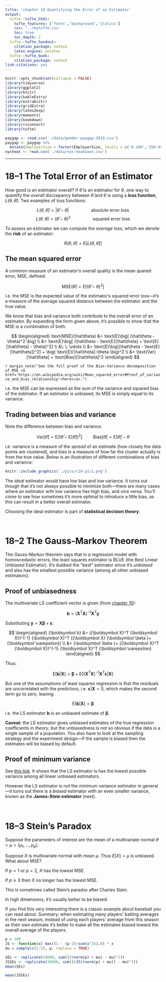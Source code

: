 ```yaml
---
title: 'chapter 18 Quantifying the Error of an Estimator'
output:
  tufte::tufte_html:
    tufte_features: ['fonts','background','italics']
    css: '../mytufte.css'
    toc: true
    toc_depth: 2
  tufte::tufte_handout:
    citation_package: natbib
    latex_engine: xelatex
  tufte::tufte_book:
    citation_package: natbib
link-citations: yes
---
```


```r
knitr::opts_chunk$set(collapse = FALSE)
library(tidyverse)
library(ggplot2)
library(knitr)
library(kableExtra)
library(extraDistr)
library(gridExtra)
library(latex2exp)
library(moments)
library(bookdown)
library(rsconnect)
library(tufte)
```

```r
paygap <- read.csv('./data/gender-paygap-2019.csv')
paygap <- paygap %>%
  mutate(EmployerSize = factor(EmployerSize, levels = c('0-249','250-499','500-999','1000-4999','5000-19999','20000+')))
nycheat <- read.csv('./data/nyc-heatwave.csv')
```

\newcommand{\E}{\text{E}}
\newcommand{\Var}{\text{Var}}
\newcommand{\SD}{\text{SD}}
\newcommand{\SE}{\text{SE}}
\newcommand{\MSE}{\text{MSE}}
\newcommand{\Cov}{\text{Cov}}
\newcommand{\Cor}{\text{Cor}}
\renewcommand{\P}{\text{P}}
\newcommand{\pd}[2]{\frac{\partial #1}{\partial #2}}
\newcommand{\sumin}{\sum_i^n}
\newcommand{\Bias}{\text{Bias}}

\renewcommand{\v}[1]{{\boldsymbol #1}}
\renewcommand{\dv}[1]{\dot{\boldsymbol{#1}}}
\newcommand{\ddv}[1]{\ddot{\boldsymbol{#1}}}
\newcommand{\hv}[1]{\hat{\boldsymbol{#1}}}
\newcommand{\m}[1]{[ #1 ]}
\renewcommand{\t}[1]{\widetilde{\boldsymbol{#1}}}
\newcommand{\bfit}[1]{\textbf{\textit{#1}}}

---

# 18--1 The Total Error of an Estimator 

How good is an estimator overall? If $\hat\theta$ is an estimator for $\theta$, one way to quantify the *overall* discrepancy between $\hat\theta$ and $\theta$ is using a **loss function**, $L(\theta, \hat\theta)$. Two examples of loss functions:

$$L(\theta, \hat\theta) = | \hat\theta - \theta | \hspace{2cm} \text{absolute error loss}$$
$$L(\theta, \hat\theta) = ( \hat\theta - \theta )^2 \hspace{2cm} \text{squared error loss}$$

To assess an estimator we can compute the *average* loss, which we denote the **risk** of an estimator: 

$$R(\theta,\hat\theta) = \E \big[ L(\theta,\hat\theta) \big]$$

## The mean squared error

A common measure of an estimator's overall quality is the mean quared error, MSE, defined:

$$\MSE(\hat\theta) = \E \big[ (\hat\theta - \theta)^2 \big]$$

i.e. the MSE is the expected value of the estimator's squared error loss---it's a measure of the average squared distance between the estimator and the true value.  

We know that bias and variance both contribute to the overall error of an estimator. By expanding the form given above, it's possible to show that the MSE is a combination of both:

$$
\begin{aligned}
  \MSE(\hat\theta) &= \E \big[ (\hat\theta - \theta)^2 \big] \\ 
  &= \E \big[ (\hat\theta - \E[\hat\theta] + \E[\hat\theta] - \theta)^2] \\ 
  &\; \; \vdots \\ 
  &= \E \big[(\hat\theta - \E[\hat\theta])^2] + \big( \E[\hat\theta]-\theta \big)^2 \\ 
  &= \Var[\hat\theta] + \Bias[\hat\theta]^2
\end{aligned}
$$

`r margin_note("See the full proof of the Bias-Variance decomposition of MSE <a href='https://en.wikipedia.org/wiki/Mean_squared_error#Proof_of_variance_and_bias_relationship'>here</a>.")`

i.e. the MSE can be expressed as the sum of the variance and squared bias of the estimator. If an estimator is unbiased, its MSE is simply equal to its variance.  

## Trading between bias and variance

Note the difference between bias and variance:

$$\Var[\hat\theta] = \E \big[ (\hat\theta - \E[\hat\theta])^2 \big] \hspace{1cm} \Bias[\hat\theta] = \E[\hat\theta] - \theta$$

i.e. variance is a measure of the *spread* of an estimate (how closely the data points are clustered), and bias is a measure of how far the cluster actually is from the true value. Below is an illustration of different combinations of bias and variance:  

```r
knitr::include_graphics('./pics/c18-pic1.png')
```

The *ideal* estimator would have low bias and low variance. It turns out though that it's not always possible to minimize both---there are many cases where an estimator with low variance has high bias, and vice versa. You'll come to see how sometimes it's more optimal to introduce a little bias, as this can result in a better overall estimator.   

Choosing the ideal estimator is part of **statistical decision theory**.  



\ 

# 18--2 The Gauss-Markov Theorem 

The Gauss-Markov theorem says that in a regression model with homoscedastic errors, the least squares estimator is BLUE (the Best Linear Unbiased Estimator). It's dubbed the "best" estimator since it's *unbiased* and also has the smallest possible variance (among all other unbiased estimators).   

## Proof of unbiasedness

The multivariate LS coefficient vector is given (from <a href="https://stats103.org/notes/c15-regression-theory.html#multivariate-derivation">chapter 15</a>):

$$\v b = (\v X^T \v X)^{-1} \v X^T \v y$$

Substituting $\v y = \v X \v \beta + \v \varepsilon$:

$$
\begin{aligned}
  \v b &= (\v X^T \v X)^{-1} \v X^T (\v X \v \beta + \v \varepsilon) \\ 
  &= \v \beta + (\v X^T \v X)^{-1} \v X^T \v \varepsilon
\end{aligned}
$$

Thus:

$$\E[\v b | \v X] = \v \beta + \E \big[ (\v X^T \v X)^{-1} \v X^T \v \varepsilon | \v X \big]$$

But one of the assumptions of least squares regression is that the residuals are uncorrelated with the predictors, i.e. $\v \varepsilon | \v X = 0$, which makes the second term go to zero, leaving

$$\E[\v b | \v X] = \v \beta$$

i.e. the LS estimator $\v b$ is an unbiased estimate of $\v \beta$.  

**Caveat:** the LS estimator gives unbiased estimates of the true regression coefficients *in theory*, but the unbiasedness is not so obvious if the data is a single sample of a population. You also have to look at the sampling strategy and the experiment design---if the sample is biased then the estimates will be biased by default.  

## Proof of minimum variance

See <a href="https://en.wikipedia.org/wiki/Gauss%E2%80%93Markov_theorem#Proof">this link</a>. It shows that the LS estimator is has the lowest possible variance among all linear unbiased estimators.  

However the LS estimator is not the minimum variance estimator in general---it turns out there is a *biased* estimator with an even smaller variance, known as the **James-Stein estimator** (next).  





\ 

# 18--3 Stein's Paradox

Suppose the parameters of interest are the mean of a multivariate normal $\theta = \mu = (\mu_1, ..., \mu_p)$.  

Suppose $X$ is multivariate normal with mean $\mu$. Thus $E[X] = \mu$ is unbiased. What about MSE?

If $p=1$ or $p=2$, $X$ has the lowest MSE.  

If $p \geq 3$ then $X$ no longer has the lowest MSE.  

This is sometimes called Stein’s paradox after Charles Stein.

In high dimensions, it’s usually better to be biased.  

If you find this very interesting there is a classic example about baseball you can read about. Summary: when estimating many players’ batting averages in the next season, instead of using each players’ average from this season as their own estimate it’s better to make all the estimates biased toward the overall average of the players.  

```r
p = 100
JS <- function(x) max((1 - (p-2)/sum(x^2)),0) * x
mu = sample(c(1:5), p, replace = TRUE)
```

```r
SEs <- replicate(10000, sum(((rnorm(p) + mu) - mu)^2))
JSSEs <- replicate(10000, sum(((JS(rnorm(p) + mu)) - mu)^2))
mean(SEs)
```

```r
mean(JSSEs)
```
